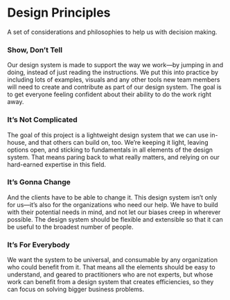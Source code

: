 
<Meta title="Design Principles" />

# Design Principles

<Subtitle>
  A set of considerations and philosophies to help us with decision making.
</Subtitle>

### Show, Don’t Tell

Our design system is made to support the way we work—by jumping in and doing, instead of just reading the instructions. We put this into practice by including lots of examples, visuals and any other tools new team members will need to create and contribute as part of our design system. The goal is to get everyone feeling confident about their ability to do the work right away.

### It’s Not Complicated

The goal of this project is a lightweight design system that we can use in-house, and that others can build on, too. We’re keeping it light, leaving options open, and sticking to fundamentals in all elements of the design system. That means paring back to what really matters, and relying on our hard-earned expertise in this field.

### It’s Gonna Change

And the clients have to be able to change it. This design system isn’t only for us—it’s also for the organizations who need our help. We have to build with their potential needs in mind, and not let our biases creep in wherever possible. The design system should be flexible and extensible so that it can be useful to the broadest number of people.

### It’s For Everybody

We want the system to be universal, and consumable by any organization who could benefit from it. That means all the elements should be easy to understand, and geared to practitioners who are not experts, but whose work can benefit from a design system that creates efficiencies, so they can focus on solving bigger business problems.